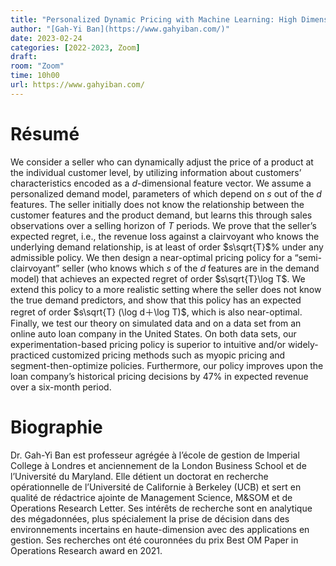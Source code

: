 ```yaml
---
title: "Personalized Dynamic Pricing with Machine Learning: High Dimensional Features and Heterogeneous Elasticity"
author: "[Gah-Yi Ban](https://www.gahyiban.com/)"
date: 2023-02-24
categories: [2022-2023, Zoom]
draft: 
room: "Zoom"
time: 10h00
url: https://www.gahyiban.com/
---
```


# Résumé

We consider a seller who can dynamically adjust the price of a product at the individual customer level, by utilizing information about customers’ characteristics encoded as a $d$-dimensional feature vector. We assume a personalized demand model, parameters of which depend on $s$ out of the $d$ features. The seller initially does not know the relationship between the customer features and the product demand, but learns this through sales observations over a selling horizon of $T$ periods. We prove that the seller’s expected regret, i.e., the revenue loss against a clairvoyant who knows the underlying demand relationship, is at least of order $s\sqrt{T}$% under any admissible policy. We then design a near-optimal pricing policy for a “semi-clairvoyant” seller (who knows which $s$ of the $d$ features are in the demand model) that achieves an expected regret of order $s\sqrt{T}\log T$. We extend this policy to a more realistic setting where the seller does not know the true demand predictors, and show that this policy has an expected regret of order $s\sqrt{T} (\log d＋\log T)$, which is also near-optimal. Finally, we test our theory on simulated data and on a data set from an online auto loan company in the United States. On both data sets, our experimentation-based pricing policy is superior to intuitive and/or widely-practiced customized pricing methods such as myopic pricing and segment-then-optimize policies. Furthermore, our policy improves upon the loan company’s historical pricing decisions by 47% in expected revenue over a six-month period.

# Biographie

Dr. Gah-Yi Ban est professeur agrégée à l’école de gestion de Imperial College à Londres et anciennement de la London Business School et de l’Université du Maryland. Elle détient un doctorat en recherche opérationnelle de l’Université de Californie à Berkeley (UCB) et sert en qualité de rédactrice ajointe de Management Science, M&amp;SOM et de Operations Research Letter. Ses intérêts de recherche sont en analytique des mégadonnées, plus spécialement la prise de décision dans des environnements incertains en haute-dimension avec des applications en gestion. Ses recherches ont été couronnées du prix Best OM Paper in Operations Research award en 2021.
